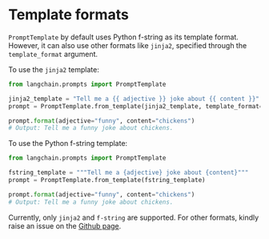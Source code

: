 # Template formats

`PromptTemplate` by default uses Python f-string as its template format. However, it can also use other formats like `jinja2`, specified through the `template_format` argument.

To use the `jinja2` template:

```python
from langchain.prompts import PromptTemplate

jinja2_template = "Tell me a {{ adjective }} joke about {{ content }}"
prompt = PromptTemplate.from_template(jinja2_template, template_format="jinja2")

prompt.format(adjective="funny", content="chickens")
# Output: Tell me a funny joke about chickens.
```

To use the Python f-string template:

```python
from langchain.prompts import PromptTemplate

fstring_template = """Tell me a {adjective} joke about {content}"""
prompt = PromptTemplate.from_template(fstring_template)

prompt.format(adjective="funny", content="chickens")
# Output: Tell me a funny joke about chickens.
```

Currently, only `jinja2` and `f-string` are supported. For other formats, kindly raise an issue on the [Github page](https://github.com/hwchase17/langchain/issues).
